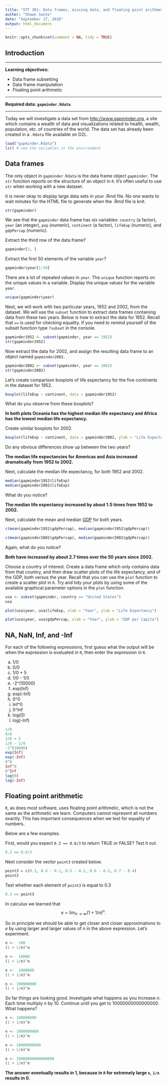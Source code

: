 ---
title: "STT 301: Data frames, missing data, and floating point arithmetic"
author: "Shawn Santo"
date: "September 17, 2018"
output: html_document
---

```{r global_options, include = FALSE}
knitr::opts_chunk$set(comment = NA, tidy = TRUE)
```

## Introduction

---

**Learning objectives:**

  + Data frame subsetting
  + Data frame manipulation
  + Floating point arithmetic

---

**Required data: `gapminder.Rdata`**

---

Today we will investigate a data set from [http://www.gapminder.org](http://www.gapminder.org), 
a site which contains a wealth of data and visualizations related to 
health, wealth, population, etc. of countries of the world. The data set 
has already been created in a `.Rdata` file available on D2L.

```{r, cache = TRUE}
load("gapminder.Rdata")
ls() # see the variables in the environment
```


## Data frames

The only object in `gapminder.Rdata` is the data frame object `gapminder`.
The `str` function reports on the structure of an object in `R`. 
It's often useful to use `str` when working with a new dataset.

It is never okay to display large data sets in your .Rmd file. No one wants
to wait minutes for the HTML file to generate when the .Rmd file is knit.

```{r}
str(gapminder)
```

We see that the `gapminder` data frame has six variables: `country` (a factor), 
`year` (an integer), `pop` (numeric), `continent` (a factor), 
`lifeExp` (numeric), and `gdpPercap` (numeric). 

Extract the third row of the data frame?

```{r}
gapminder[3, ]
```

Extract the first 50 elements of the variable `year`?

```{r}
gapminder$year[1:50]
```

There are a lot of repeated values in `year`. The `unique` function reports 
on the unique values in a variable. Display the unique values for the 
variable `year`.

```{r}
unique(gapminder$year)
```

Next, we will work with two particular years, 1952 and 2002, from the dataset. 
We will use the `subset` function to extract data frames containing data 
from these two years. Below is how to extract the data for 1952. Recall that
`==` is used for checking equality. If you need to remind yourself of the
subset function type `?subset` in the console.

```{r}
gapminder1952 <- subset(gapminder, year == 1952)
str(gapminder1952)
```

Now extract the data for 2002, and assign the resulting data frame to an 
object named `gapminder2002`.

```{r}
gapminder2002 <- subset(gapminder, year == 2002)
str(gapminder2002)
```

Let's create comparison boxplots of life expectancy for the five continents 
in the dataset for 1952.

```{r}
boxplot(lifeExp ~ continent, data = gapminder1952)
```

What do you observe from these boxplots?

**In both plots Oceania has the highest median life expectancy and Africa**
**has the lowest median life expectancy.**

Create similar boxplots for 2002. 

```{r}
boxplot(lifeExp ~ continent, data = gapminder2002, ylab = "Life Expectancy")
```

Do any obvious differences show up between the two years? 

**The median life expectancies for Americas and Asia increased dramatically**
**from 1952 to 2002.**

Next, calculate the median life expectancy, for both 1952 and 2002. 

```{r}
median(gapminder1952$lifeExp)
median(gapminder2002$lifeExp)
```

What do you notice?

**The median life expectancy increased by about 1.5 times from 1952 to 2002.**

Next, calculate the mean and median [GDP](https://en.wikipedia.org/wiki/Gross_domestic_product) 
for both years. 
```{r}
c(mean(gapminder1952$gdpPercap), median(gapminder1952$gdpPercap))

c(mean(gapminder2002$gdpPercap), median(gapminder2002$gdpPercap))
```

Again, what do you notice?

**Both have increased by about 2.7 times over the 50 years since 2002.**

Choose a country of interest. Create a data frame which only contains data from
that country, and then draw scatter plots of the life expectancy, and of the 
GDP, both versus the year. Recall that you can use the `plot` function to create
a scatter plot in `R`. Try and tidy your plots by using some of the available
graphical parameter options in the `plot` function.

```{r}
usa <- subset(gapminder, country == "United States")
usa

plot(usa$year, usa$lifeExp, xlab = "Year", ylab = "Life Expectancy")

plot(usa$year, usa$gdpPercap, xlab = "Year", ylab = "GDP per Capita")

```

## NA, NaN, Inf, and -Inf

For each of the following expressions, first guess what the output will be 
when the expression is evaluated in `R`, then enter the expression in `R`.

a. 1/0
b. 0/0
c. 1/0 + 5
e. 1/0 - 1/0
e. -2^(10000)
f. exp(Inf)
g. exp(-Inf)
h. 0^0
i. Inf^0
j. 0^Inf
k. log(0)
l. log(-Inf)

```{r}
1/0
0/0
1/0 + 5
1/0 - 1/0
-2^(10000)
exp(Inf)
exp(-Inf)
0^0
Inf^0
0^Inf
log(0)
log(-Inf)
```

## Floating point arithmetic

`R`, as does most software, uses floating point arithmetic, which is not the 
same as the arithmetic we learn. Computers cannot represent all 
numbers exactly. This has important consequences when we test for equality 
of numbers.

Below are a few examples.

First, would you expect `0.2 == 0.6/3` to return TRUE or FALSE? Test it out.

```{r}
0.2 == 0.6/3
```

Next consider the vector `point3` created below.

```{r}
point3 = c(0.3, 0.4 - 0.1, 0.5 - 0.2, 0.6 - 0.3, 0.7 - 0.4)
point3
```

Test whether each element of `point3` is equal to 0.3

```{r}
0.3 == point3
```

In calculus we learned that 
$$ e = \lim_{n\to\infty} (1 + 1/n)^n. $$

So in principle we should be able to get closer and closer approximations to 
$e$ by using larger and larger values of $n$ in the above expression. 
Let's experiment.

```{r}
n <-  100
(1 + 1/n)^n

n <-  10000
(1 + 1/n)^n

n <-  1000000
(1 + 1/n)^n

n <- 100000000
(1 + 1/n)^n
```

So far things are looking good. Investigate what happens as you increase $n$. 
Each time multiply $n$ by 10. Continue until you get to
10000000000000000. What happens?

```{r}
n <- 100000000
(1 + 1/n)^n

n <- 1000000000
(1 + 1/n)^n

n <- 10000000000
(1 + 1/n)^n

n <- 10000000000000000
(1 + 1/n)^n
```

**The answer eventually results in  1, because in `R` for extremely large `n`,**
**`1/n` results in 0.**